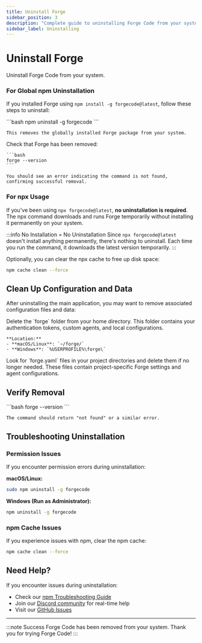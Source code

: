 ```yaml
---
title: Uninstall Forge
sidebar_position: 3
description: "Complete guide to uninstalling Forge Code from your system."
sidebar_label: Uninstalling
---
```



# Uninstall Forge

Uninstall Forge Code from your system.

### For Global npm Uninstallation

If you installed Forge using `npm install -g forgecode@latest`, follow these steps to uninstall:

<Steps>
  <Step title="Uninstall">
    ```bash
    npm uninstall -g forgecode
    ```

    This removes the globally installed Forge package from your system.

  </Step>

  <Step title="Verify Removal">
    Check that Forge has been removed:

    ```bash
    forge --version
    ```

    You should see an error indicating the command is not found, confirming successful removal.

  </Step>
</Steps>

### For npx Usage

If you've been using `npx forgecode@latest`, **no uninstallation is required**. The npx command downloads and runs Forge temporarily without installing it permanently on your system.

:::info No Installation = No Uninstallation
Since `npx forgecode@latest` doesn't install anything permanently, there's nothing to uninstall. Each time you run the command, it downloads the latest version temporarily.
:::

Optionally, you can clear the npx cache to free up disk space:

```bash
npm cache clean --force
```

## Clean Up Configuration and Data

After uninstalling the main application, you may want to remove associated configuration files and data:

<Steps>
  <Step title="Remove Forge configuration directory">
    Delete the `forge` folder from your home directory. This folder contains your authentication tokens, custom agents, and local configurations.

    **Location:**
    - **macOS/Linux**: `~/forge/`
    - **Windows**: `%USERPROFILE%\forge\`

  </Step>
  
  <Step title="Remove project-specific configurations (optional)">
    Look for `forge.yaml` files in your project directories and delete them if no longer needed. These files contain project-specific Forge settings and agent configurations.
  </Step>
</Steps>

## Verify Removal

<Steps>
  <Step title="Check command availability">
    ```bash
    forge --version
    ```

    The command should return "not found" or a similar error.

  </Step>

</Steps>

## Troubleshooting Uninstallation

### Permission Issues

If you encounter permission errors during uninstallation:

**macOS/Linux:**

```bash
sudo npm uninstall -g forgecode
```

**Windows (Run as Administrator):**

```cmd
npm uninstall -g forgecode
```

### npm Cache Issues

If you experience issues with npm, clear the npm cache:

```bash
npm cache clean --force
```

## Need Help?

If you encounter issues during uninstallation:

- Check our [npm Troubleshooting Guide](/docs/npm-troubleshooting)
- Join our [Discord community](https://discord.gg/kRZBPpkgwq) for real-time help
- Visit our [GitHub Issues](https://github.com/antinomyhq/forge/issues)

---

:::note Success
Forge Code has been removed from your system. Thank you for trying Forge Code!
:::
